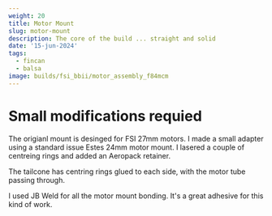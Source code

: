 ```yaml
---
weight: 20
title: Motor Mount
slug: motor-mount
description: The core of the build ... straight and solid
date: '15-jun-2024'
tags:
  - fincan
  - balsa
image: builds/fsi_bbii/motor_assembly_f84mcm
---
```


# Small modifications requied

The origianl mount is desinged for FSI 27mm motors. I made a small adapter using
a standard issue Estes 24mm motor mount. I lasered a couple of centreing rings and
added an Aeropack retainer.

<BlogImage src="builds/fsi_bbii/motor_adapter_mmxwp8" />

The tailcone has centring rings glued to each side, with the motor tube passing through.

<BlogImage src="builds/fsi_bbii/motor_assembly_f84mcm" />

I used JB Weld for all the motor mount bonding. It's a great adhesive for this kind of work.
